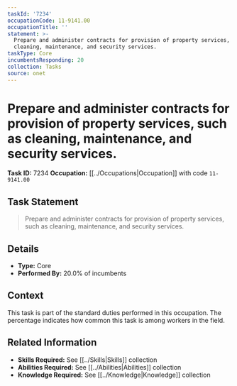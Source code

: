 ```yaml
---
taskId: '7234'
occupationCode: 11-9141.00
occupationTitle: ''
statement: >-
  Prepare and administer contracts for provision of property services, such as
  cleaning, maintenance, and security services.
taskType: Core
incumbentsResponding: 20
collection: Tasks
source: onet
---
```

# Prepare and administer contracts for provision of property services, such as cleaning, maintenance, and security services.

**Task ID:** 7234
**Occupation:** [[../Occupations|Occupation]] with code `11-9141.00`

## Task Statement

> Prepare and administer contracts for provision of property services, such as cleaning, maintenance, and security services.

## Details

- **Type:** Core
- **Performed By:** 20.0% of incumbents

## Context

This task is part of the standard duties performed in this occupation. The percentage indicates how common this task is among workers in the field.

## Related Information

- **Skills Required:** See [[../Skills|Skills]] collection
- **Abilities Required:** See [[../Abilities|Abilities]] collection
- **Knowledge Required:** See [[../Knowledge|Knowledge]] collection
